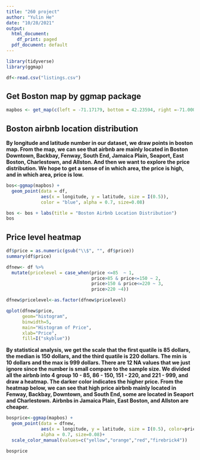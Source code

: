 ```yaml
---
title: "260 project"
author: "Yulin He"
date: "10/28/2021"
output:
  html_document:
    df_print: paged
  pdf_document: default
---
```


```r
library(tidyverse)
library(ggmap)
```

```r
df<-read.csv("listings.csv")
```


## Get Boston map by ggmap package

```r
mapbos <- get_map(c(left = -71.17179, bottom = 42.23594, right =-71.00010, top = 42.38998),maptype = "terrain", zoom = 14)

```


## Boston airbnb location distribution

**By longitude and latitude number in our dataset, we draw points in boston map. From the map, we can see that airbnb are mainly located in Boston Downtown, Backbay, Fenway, South End, Jamaica Plain, Seaport, East Boston, Charlestown, and Allston. And then we want to explore the price distribution. We hope to get a sense of in which area, the price is high, and in which area, price is low.**

```r
bos<-ggmap(mapbos) +
  geom_point(data = df,
             aes(x = longitude, y = latitude, size = I(0.5)),
             color = "blue", alpha = 0.7, size=0.08) 

bos <- bos + labs(title = "Boston Airbnb Location Distribution")
bos


```


## Price level heatmap 


```r
df$price = as.numeric(gsub("\\$", "", df$price))
summary(df$price)

dfnew<- df %>%
  mutate(pricelevel = case_when(price <=85  ~ 1, 
                                price>85 & price<=150 ~ 2,
                                price>150 & price<=220 ~ 3,
                                price>220 ~4))

dfnew$pricelevel<-as.factor(dfnew$pricelevel)
```


```r
qplot(dfnew$price,
      geom="histogram",
      binwidth=5,  
      main="Histogram of Price", 
      xlab="Price", 
      fill=I("skyblue"))
```

**By statistical analysis, we get the scale that the first quatile is 85 dollars, the median is 150 dollars, and the third quatile is 220 dollars. The min is 10 dollars and the max is 999 dollars. There are 12 NA values that we just ignore since the number is small compare to the sample size. We divided all the airbnb into 4 group 10 - 85, 86 - 150, 151 - 220, and 221 - 999, and draw a heatmap. The darker color indicates the higher price. From the heatmap below, we can see that high price airbnb mainly located in Fenway, Backbay, Downtown, and South End, some are located in Seaport and Charlestown. Airbnbs in Jamaica Plain, East Boston, and Allston are cheaper.**


```r
bosprice<-ggmap(mapbos) +
  geom_point(data = dfnew, 
             aes(x = longitude, y = latitude, size = I(0.5), color=pricelevel),
             alpha = 0.7, size=0.08)+
  scale_color_manual(values=c("yellow","orange","red","firebrick4"))

bosprice

```

